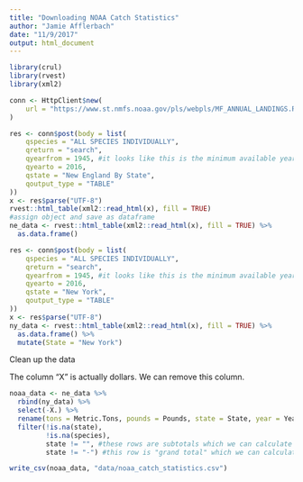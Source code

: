 ```yaml
---
title: "Downloading NOAA Catch Statistics"
author: "Jamie Afflerbach"
date: "11/9/2017"
output: html_document
---
```





```r
library(crul)
library(rvest)
library(xml2)
```



```r
conn <- HttpClient$new(
	url = "https://www.st.nmfs.noaa.gov/pls/webpls/MF_ANNUAL_LANDINGS.RESULTS"
)
```


```r
res <- conn$post(body = list(
	qspecies = "ALL SPECIES INDIVIDUALLY",
	qreturn = "search",
	qyearfrom = 1945, #it looks like this is the minimum available year for this region. I originally used 1900 as qyearfrom and 1945 was min returned.
	qyearto = 2016,
	qstate = "New England By State",
	qoutput_type = "TABLE"
))
x <- res$parse("UTF-8")
rvest::html_table(xml2::read_html(x), fill = TRUE) 
#assign object and save as dataframe
ne_data <- rvest::html_table(xml2::read_html(x), fill = TRUE) %>% 
  as.data.frame()

```

```r

res <- conn$post(body = list(
	qspecies = "ALL SPECIES INDIVIDUALLY",
	qreturn = "search",
	qyearfrom = 1945, #it looks like this is the minimum available year for this region. I originally used 1900 as qyearfrom and 1945 was min returned.
	qyearto = 2016,
	qstate = "New York",
	qoutput_type = "TABLE"
))
x <- res$parse("UTF-8")
ny_data <- rvest::html_table(xml2::read_html(x), fill = TRUE) %>% 
  as.data.frame() %>%
  mutate(State = "New York")

```

Clean up the data

The column "X" is actually dollars. We can remove this column.

```r

noaa_data <- ne_data %>%
  rbind(ny_data) %>%
  select(-X.) %>%
  rename(tons = Metric.Tons, pounds = Pounds, state = State, year = Year, species = Species) %>%
  filter(!is.na(state),
         !is.na(species),
         state != "", #these rows are subtotals which we can calculate on our own
         state != "-") #this row is "grand total" which we can calculate on our own

write_csv(noaa_data, "data/noaa_catch_statistics.csv")
```







